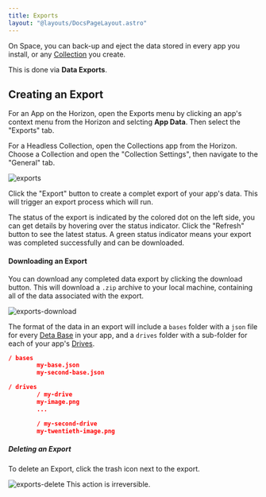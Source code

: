 ```yaml
---
title: Exports
layout: "@layouts/DocsPageLayout.astro"
---
```



On Space, you can back-up and eject the data stored in every app you install, or any [Collection](/docs/en/use/your-data/collections) you create.

This is done via **Data Exports**. 

## Creating an Export

<InterfaceTabsUser>
  <Fragment slot="canvas">

For an App on the Horizon, open the Exports menu by clicking an app's context menu from the Horizon and selcting **App Data**. Then select the "Exports" tab.

</Fragment>
<Fragment slot="collection">

For a Headless Collection, open the Collections app from the Horizon. Choose a Collection and open the "Collection Settings", then navigate to the "General" tab.

</Fragment>
</InterfaceTabsUser>

![exports](/docs_assets/use/export-data.png)

Click the "Export" button to create a complet export of your app's data. This will trigger an export process which will run. 

The status of the export is indicated by the colored dot on the left side, you can get details by hovering over the status indicator. 
Click the "Refresh" button to see the latest status. 
A green status indicator means your export was completed successfully and can be downloaded.

#### Downloading an Export

You can download any completed data export by clicking the download button.
This will download a `.zip` archive to your local machine, containing all of the data associated with the export.

![exports-download](/docs_assets/use/export-download.png)

The format of the data in an export will include a `bases`  folder with a `json` file for every [Deta Base](/docs/en/use/your-data/collections#deta-drive) in your app, 
and a `drives` folder with a sub-folder for each of your app's [Drives](/docs/en/use/your-data/collections#deta-drive).

```json
/ bases
		my-base.json
		my-second-base.json

/ drives
		/ my-drive
        my-image.png
        ...

		/ my-second-drive
        my-twentieth-image.png
```

##### Deleting an Export

To delete an Export, click the trash icon next to the export. 

![exports-delete](/docs_assets/use/export-delete.png)
This action is irreversible.